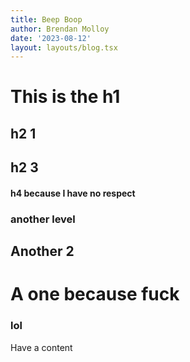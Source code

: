 ```yaml
---
title: Beep Boop
author: Brendan Molloy
date: '2023-08-12'
layout: layouts/blog.tsx
---
```


<ol id="toc"></ol>

# This is the h1

## h2 1
## h2 3

#### h4 because I have no respect

### another level

## Another 2

# A one because fuck

### lol

Have a content
